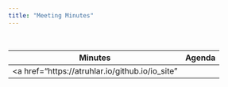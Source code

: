 ```yaml
---
title: "Meeting Minutes"
---
```

<br>
<div class="panel panel-default">
<table class="table">
<thread>
<th>Minutes</th>
<th>Agenda</th>
</thread>
<tbody>
<tr>
<td><a href="https://atruhlar.io/github.io/io_site"
</table>
</div>